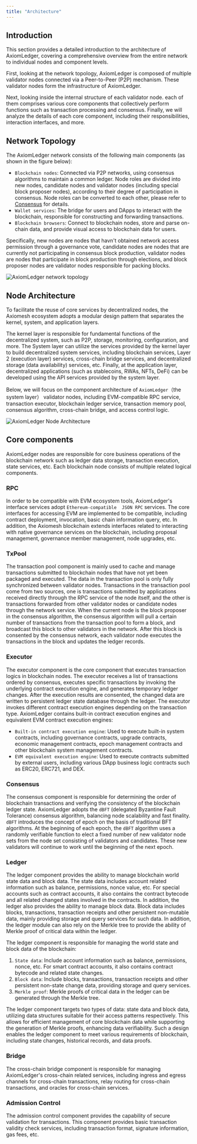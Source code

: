 ```yaml
---
title: "Architecture"
---
```


## Introduction

This section provides a detailed introduction to the architecture of AxiomLedger, covering a comprehensive overview from the entire network to individual nodes and component levels.

First, looking at the network topology, AxiomLedger is composed of multiple validator nodes connected via a Peer-to-Peer (P2P) mechanism. These validator nodes form the infrastructure of AxiomLedger.

Next, looking inside the internal structure of each validator node. each of them comprises various core components that collectively perform functions such as transaction processing and consensus.
Finally, we will analyze the details of each core component, including their responsibilities, interaction interfaces, and more.

## Network Topology

The AxiomLedger network consists of the following main components (as shown in the figure below):

- `Blockchain nodes`: Connected via P2P networks, using consensus algorithms to maintain a common ledger. 
Node roles are divided into new nodes, candidate nodes and validator nodes (including special block proposer nodes), according to their degree of 
participation in consensus. Node roles can be converted to each other, please refer to [Consensus](/en/documentation/system-design/consensus) for details.
- `Wallet services`: The bridge for users and DApps to interact with the blockchain, responsible for constructing and 
forwarding transactions.
- `Blockchain browsers`: Connect to blockchain nodes, store and parse on-chain data, and provide visual access to blockchain data for users. 

Specifically, new nodes are nodes that havn't obtained network access permission through a governance vote, candidate nodes are nodes that are currently not participating in consensus block production, validator nodes are nodes that participate in block production through elections, and block proposer nodes are validator nodes responsible for packing blocks.

![AxiomLedger network topology](/en/images/system-design/axiomledger-topology.png)

## Node Architecture

To facilitate the reuse of core services by decentralized nodes, the Axiomesh ecosystem adopts a modular design pattern that separates the kernel, system, and application layers. 

The kernel layer is responsible for fundamental functions of the decentralized system, such as P2P, storage, monitoring, configuration, and more. The System layer can utilize the services provided by the kernel layer to build decentralized system services, including blockchain services, Layer 2 (execution layer) services, cross-chain bridge services, and decentralized storage (data availability) services, etc. Finally, at the application layer, decentralized applications (such as stablecoins, RWAs, NFTs, DeFi) can be developed using the API services provided by the system layer.

Below, we will focus on the component architecture of `AxiomLedger`（the system layer） validator nodes, including EVM-compatible RPC service, transaction executor, blockchain ledger service, transaction memory pool, consensus algorithm, cross-chain bridge, and access control logic.

![AxiomLedger Node Architecture](/en/images/system-design/axiomledger-architecture.png)

## Core components

AxiomLedger nodes are responsible for core business operations of the blockchain network such as 
ledger data storage, transaction execution, state services, etc. Each blockchain node consists of 
multiple related logical components.

### RPC

In order to be compatible with EVM ecosystem tools, AxiomLedger's interface services adopt `Ethereum-compatible 
JSON RPC` services. The core interfaces for accessing EVM are implemented to be compatible, including contract deployment, invocation, basic chain information query, etc. In addition, the Axiomesh blockchain extends interfaces related to interacting 
with native governance services on the blockchain, including proposal management, governance member management, node upgrades, etc.

### TxPool

The transaction pool component is mainly used to cache and manage transactions submitted to blockchain nodes that have 
not yet been packaged and executed. The data in the transaction pool is only fully synchronized between validator nodes. 
Transactions in the transaction pool come from two sources, one is transactions submitted by applications received directly 
through the RPC service of the node itself, and the other is transactions forwarded from other validator nodes or candidate nodes through the network 
service. When the current node is the block proposer in the consensus algorithm, the consensus algorithm will pull a certain 
number of transactions from the transaction pool to form a block, and broadcast this block to other validators in the network. After this block is consented by the consensus network, each validator node executes the transactions in the block and updates the ledger records.

### Executor

The executor component is the core component that executes transaction logics in blockchain nodes. The executor receives 
a list of transactions ordered by consensus, executes specific transactions by invoking the underlying contract execution 
engine, and generates temporary ledger changes. After the execution results are consented, the changed data are written 
to persistent ledger state database through the ledger. The executor invokes different contract execution engines depending on the transaction type. AxiomLedger contains built-in contract execution engines and equivalent EVM contract execution engines:

* `Built-in contract execution engine`: Used to execute built-in system contracts, including governance contracts, upgrade contracts, economic management contracts, epoch management contracts and other blockchain system management contracts.
* `EVM equivalent execution engine`: Used to execute contracts submitted by external users, including various DApp business logic contracts such as ERC20, ERC721, and DEX.


### Consensus

The consensus component is responsible for determining the order of blockchain transactions and verifying the consistency of the blockchain ledger state. AxiomLedger adopts the `dBFT` (delegated Byzantine Fault Tolerance) consensus algorithm, balancing
 node scalability and fast finality. `dBFT` introduces the concept of epoch on the basis of traditional BFT algorithms. 
 At the beginning of each epoch, the `dBFT` algorithm uses a randomly verifiable function to elect a fixed number of new validator node sets 
 from the node set consisting of validators and candidates. These new validators will continue to work until the beginning of the next epoch.

### Ledger

The ledger component provides the ability to manage blockchain world state data and block data. The state data includes account related information such as 
balance, permissions, nonce value, etc. For special accounts such as contract accounts, it also contains the contract bytecode and all related changed states 
involved in the contracts. In addition, the ledger also provides the ability to manage block data. Block data includes blocks, transactions, transaction receipts 
and other persistent non-mutable data, mainly providing storage and query services for such data. In addition, the ledger module can also rely on the Merkle tree to provide the ability of Merkle proof of critical data within the ledger.

The ledger component is responsible for managing the world state and block data of the blockchain:

1. `State data`: Include account information such as balance, permissions, nonce, etc. For smart contract accounts, it also contains contract bytecode and 
related state changes.
2. `Block data`: Include blocks, transactions, transaction receipts and other persistent non-state change data, providing storage and query services. 
3. `Merkle proof`: Merkle proofs of critical data in the ledger can be generated through the Merkle tree.

The ledger component targets two types of data: state data and block data, utilizing data structures suitable for their access patterns respectively. This allows for efficient management of core blockchain data while supporting the generation of Merkle proofs, enhancing data verifiability. Such a design enables the ledger component to meet various requirements of blockchain, including state changes, historical records, and data proofs.


### Bridge

The cross-chain bridge component is responsible for managing AxiomLedger's cross-chain related services, including ingress and egress channels 
for cross-chain transactions, relay routing for cross-chain transactions, and oracles for cross-chain services.

### Admission Control

The admission control component provides the capability of secure validation for transactions. This component provides basic transaction validity 
check services, including transaction format, signature information, gas fees, etc.
